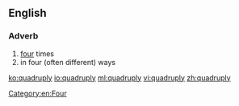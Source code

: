 ==English==

===Adverb===
{{en-adv|-}}

# [[four]] times
# in four (often different) ways

[[Category:en:Four]]

[[ko:quadruply]]
[[io:quadruply]]
[[ml:quadruply]]
[[vi:quadruply]]
[[zh:quadruply]]